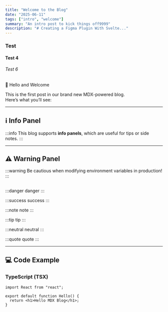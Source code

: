 ```yaml
---
title: "Welcome to the Blog"
date: "2025-06-11"
tags: ["intro", "welcome"]
summary: "An intro post to kick things off9999"
description: "# Creating a Figma Plugin With Svelte..."
---
```


### Test

#### Test 4 


###### Test 6


👋 Hello and Welcome

This is the first post in our brand new MDX-powered blog.  
Here’s what you’ll see:

---

## ℹ️ Info Panel

:::info
This blog supports **info panels**, which are useful for tips or side notes.
:::

---

## ⚠️ Warning Panel

:::warning
Be cautious when modifying environment variables in production!
:::

##

:::danger
danger
:::


:::success
success
:::

:::note
note
:::

:::tip
tip
:::


:::neutral
neutral
:::

:::quote
quote
:::

---

## 💻 Code Example

### TypeScript (TSX)

```tsx
import React from "react";

export default function Hello() {
  return <h1>Hello MDX Blog</h1>;
}
```